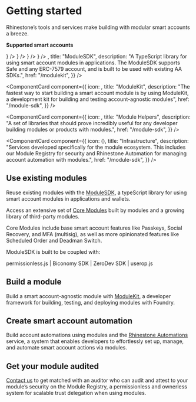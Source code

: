
# Getting started

Rhinestone’s tools and services make building with modular smart accounts a breeze.

**Supported smart accounts**

<Cards>
  <Card
    title="ERC-7579"
    href="https://erc7579.com/"
    icon={
      <Image
        src="/logos/erc7579.png"
        width={50}
        height={50}
        alt=""
        style={{ marginRight: "5px" }}
      />
    }
  />
  <Card
    title="Safe"
    href="https://safe.global/"
    icon={
      <Image
        src="/logos/safe.png"
        width={50}
        height={50}
        alt=""
        style={{ marginRight: "5px" }}
      />
    }
  />
  <Card
    title="Kernel (v3)"
    href="https://zerodev.app/"
    icon={
      <Image
        src="/logos/zerodev.png"
        width={50}
        height={50}
        alt=""
        style={{ marginRight: "5px" }}
      />
    }
  />
  <Card
    title="Biconomy (v3) (soon)"
    href="https://biconomy.io/"
    icon={
      <Image
        src="/logos/biconomy.jpeg"
        width={50}
        height={50}
        alt=""
        style={{ marginRight: "5px" }}
      />
    }
  />
</Cards>

<Cards className="gap-x-[15px]">
<ComponentCard
  component={{
    icon: <SDKIcon width={48} height={48} />,
    title: "ModuleSDK",
    description:
      "A TypeScript library for using smart account modules in applications. The ModuleSDK supports Safe and any ERC-7579 account, and is built to be used with existing AA SDKs.",
href: "/modulekit",
}}
/>

<ComponentCard
  component={{
    icon: <ModuleKitIcon width={48} height={48} />,
    title: "ModuleKit",
    description:
      "The fastest way to start building a smart account module is by using ModuleKit, a development kit for building and testing account-agnostic modules",
    href: "/module-sdk",
  }}
/>

<ComponentCard
  component={{
    icon: <SandboxIcon width={48} height={48} />,
    title: "Module Helpers",
    description:
      "A set of libraries that should prove incredibly useful for any developer building modules or products with modules.",
    href: "/module-sdk",
  }}
/>

<ComponentCard
  component={{
    icon: (<SandboxIcon width={48} height={48}/>),
    title: "Infrastructure",
    description:
      "Services developed specifically for the module ecosystem. This includes our Module Registry for security and Rhinestone Automation for managing account automation with modules.",
      href: "/module-sdk",
  }}
/>
</Cards>

## Use existing modules

Reuse existing modules with the [ModuleSDK](/module-sdk), a typeScript library for using smart account modules in applications and wallets.

Access an extensive set of [Core Modules](/module-sdk#core-modules) built by modules and a growing library of third-party modules.

Core Modules include base smart account features like Passkeys, Social Recovery, and MFA (multisig), as well as more opinionated features like Scheduled Order and Deadman Switch.

ModuleSDK is built to be coupled with:

permissionless.js | Biconomy SDK | ZeroDev SDK | userop.js

<div className="my-8">
  <CoreModulesBanner width={1000} height={400} />
</div>

## Build a module

Build a smart account-agnostic module with [ModuleKit](/modulekit), a developer framework for building, testing, and deploying modules with Foundry.

## Create smart account automation

Build account automations using modules and the [Rhinestone Automations](/automations) service, a system that enables developers to effortlessly set up, manage, and automate smart account actions via modules.

## Get your module audited

[Contact us](http://t.me/kurt_larsen) to get matched with an auditor who can audit and attest to your module’s security on the Module Registry, a permissionless and ownerless system for scalable trust delegation when using modules.
